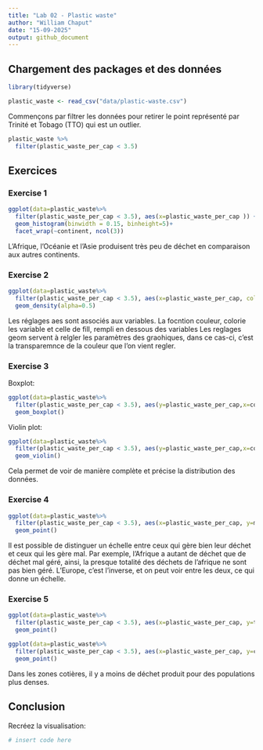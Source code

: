 ```yaml
---
title: "Lab 02 - Plastic waste"
author: "William Chaput"
date: "15-09-2025"
output: github_document
---
```


## Chargement des packages et des données

```r
library(tidyverse) 
```

```r
plastic_waste <- read_csv("data/plastic-waste.csv")
```

Commençons par filtrer les données pour retirer le point représenté par Trinité et Tobago (TTO) qui est un outlier.

```r
plastic_waste %>%
  filter(plastic_waste_per_cap < 3.5)
```


## Exercices

### Exercise 1

```r
ggplot(data=plastic_waste%>%
  filter(plastic_waste_per_cap < 3.5), aes(x=plastic_waste_per_cap )) +
  geom_histogram(binwidth = 0.15, binheight=5)+
  facet_wrap(~continent, ncol(3))
```


L'Afrique, l'Océanie et l'Asie produisent très peu de déchet en comparaison aux autres continents.

### Exercise 2

```r
ggplot(data=plastic_waste%>%
  filter(plastic_waste_per_cap < 3.5), aes(x=plastic_waste_per_cap, color=continent, fill=continent )) +
  geom_density(alpha=0.5)
```

Les réglages aes sont associés aux variables. La focntion couleur, colorie les variable et celle de fill, rempli en dessous des variables
Les reglages geom servent à relgler les paramètres des graohiques, dans ce cas-ci, c'est la transparemnce de la couleur que l'on vient regler.

### Exercise 3

Boxplot:

```r
ggplot(data=plastic_waste%>%
  filter(plastic_waste_per_cap < 3.5), aes(y=plastic_waste_per_cap,x=continent)) +
  geom_boxplot()
```

Violin plot:

```r
ggplot(data=plastic_waste%>%
  filter(plastic_waste_per_cap < 3.5), aes(y=plastic_waste_per_cap,x=continent)) +
  geom_violin()
```

Cela permet de voir de manière complète et précise la distribution des données.

### Exercise 4


```r
ggplot(data=plastic_waste%>%
  filter(plastic_waste_per_cap < 3.5), aes(x=plastic_waste_per_cap, y=mismanaged_plastic_waste_per_cap, color=continent)) +
  geom_point()
```

Il est possible de distinguer un échelle entre ceux qui gère bien leur déchet et ceux qui les gère mal. Par exemple, l'Afrique a autant de déchet que de déchet mal géré, ainsi, la presque totalité des déchets de l'afrique ne sont pas bien géré. L'Europe, c'est l'inverse, et on peut voir entre les deux, ce qui donne un échelle.

### Exercise 5


```r
ggplot(data=plastic_waste%>%
  filter(plastic_waste_per_cap < 3.5), aes(x=plastic_waste_per_cap, y=total_pop, color=continent)) +
  geom_point()
```

```r
ggplot(data=plastic_waste%>%
  filter(plastic_waste_per_cap < 3.5), aes(x=plastic_waste_per_cap, y=coastal_pop, color=continent)) +
  geom_point()
```

Dans les zones cotières, il y a  moins de déchet produit pour des populations plus denses. 

## Conclusion

Recréez la visualisation:

```r
# insert code here
```
